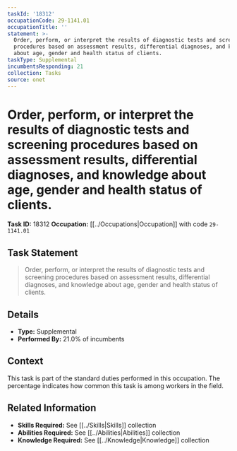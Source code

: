 ```yaml
---
taskId: '18312'
occupationCode: 29-1141.01
occupationTitle: ''
statement: >-
  Order, perform, or interpret the results of diagnostic tests and screening
  procedures based on assessment results, differential diagnoses, and knowledge
  about age, gender and health status of clients.
taskType: Supplemental
incumbentsResponding: 21
collection: Tasks
source: onet
---
```

# Order, perform, or interpret the results of diagnostic tests and screening procedures based on assessment results, differential diagnoses, and knowledge about age, gender and health status of clients.

**Task ID:** 18312
**Occupation:** [[../Occupations|Occupation]] with code `29-1141.01`

## Task Statement

> Order, perform, or interpret the results of diagnostic tests and screening procedures based on assessment results, differential diagnoses, and knowledge about age, gender and health status of clients.

## Details

- **Type:** Supplemental
- **Performed By:** 21.0% of incumbents

## Context

This task is part of the standard duties performed in this occupation. The percentage indicates how common this task is among workers in the field.

## Related Information

- **Skills Required:** See [[../Skills|Skills]] collection
- **Abilities Required:** See [[../Abilities|Abilities]] collection
- **Knowledge Required:** See [[../Knowledge|Knowledge]] collection
